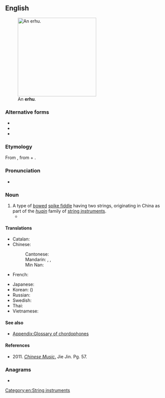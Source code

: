 {{also|èrhú}}
==English==
{{wikipedia}}
[[Image:Erhu.png|thumb|250px|An '''erhu'''.]]

===Alternative forms===
* {{l|en|erh hu}}
* {{l|en|erh-hu}}
* {{l|en|urheen}}

===Etymology===
From {{der|en|cmn|二胡|tr=èrhú}}, from {{m|cmn|二||two}} + {{m|cmn|胡||fiddle; short for [[胡琴]], a family of Chinese vertical fiddles}}.

===Pronunciation===
* {{IPA|en|/ˈɜːhuː/}}

===Noun===
{{en-noun|erhu|s}}

# A type of [[bowed]] [[spike fiddle]] having two strings, originating in China as part of the ''[[huqin]]'' family of [[string instrument]]s.
#* {{quote-journal|en|date=March 10, 2009|author=Jennifer 8. Lee|title=Cherished Instrument Is Gone, and to Its Owner, Loss Is Like a Death|work=New York Times|url=http://www.nytimes.com/2009/03/10/nyregion/10erhu.html
|passage=Searches on Craigslist turned up no ads for '''erhus''', wanted or offered, though there was a posting for an instrument found on the Lower East Side (the owner must identify the instrument).}}

====Translations====
{{trans-top|Chinese fiddle}}
* Catalan: {{t+|ca|erhu|m}}
* Chinese:
*: Cantonese: {{t|yue|二胡|tr=ji6 wu4-2}}
*: Mandarin: {{t+|cmn|二胡|tr=èrhú}}, {{t+|cmn|南胡|tr=nánhú}}, {{t+|cmn|二弦|tr=èrxián}}
*: Min Nan: {{t|nan|二胡|tr=[[jī-ô͘]]}}
* French: {{t+|fr|erhu|m}}
{{trans-mid}}
* Japanese: {{t|ja|二胡|tr=にこ, niko}}
* Korean: {{t|ko|이호}} ({{t|ko|二胡}})
* Russian: {{t+|ru|эрху́|n}}
* Swedish: {{t+|sv|erhu|c}}
* Thai: {{t-needed|th}}
* Vietnamese: {{t|vi|nhị hồ (二胡)}}
{{trans-bottom}}

====See also====
* [[Appendix:Glossary of chordophones]]

====References====
* 2011. [https://books.google.com/books?id=9MI6JHKw9BQC&pg=PA57&dq=erhu&hl=en&sa=X&ved=0CEkQ6AEwBmoVChMI2Jyc28vwxwIVBj8-Ch0ZwApG#v=onepage&q=erhu&f=false ''Chinese Music''.] Jie Jin. Pg. 57.

===Anagrams===
* {{anagrams|en|a=ehru|Rhue|Uher|huer}}

[[Category:en:String instruments]]